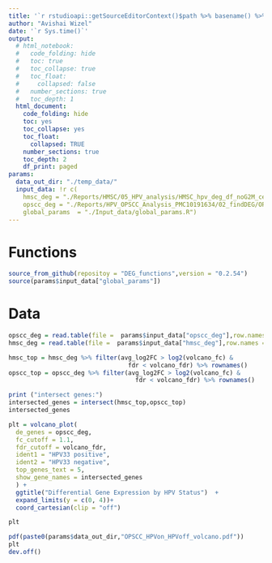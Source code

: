 ```yaml
---
title: '`r rstudioapi::getSourceEditorContext()$path %>% basename() %>% gsub(pattern = "\\.Rmd",replacement = "")`' 
author: "Avishai Wizel"
date: '`r Sys.time()`'
output:
  # html_notebook: 
  #   code_folding: hide
  #   toc: true
  #   toc_collapse: true
  #   toc_float:
  #     collapsed: false
  #   number_sections: true
  #   toc_depth: 1
  html_document: 
    code_folding: hide
    toc: yes
    toc_collapse: yes
    toc_float: 
      collapsed: TRUE
    number_sections: true
    toc_depth: 2
    df_print: paged
params: 
  data_out_dir: "./temp_data/" 
  input_data: !r c(
    hmsc_deg = "./Reports/HMSC/05_HPV_analysis/HMSC_hpv_deg_df_noG2M_cells.csv",
    opscc_deg = "./Reports/HPV_OPSCC_Analysis_PMC10191634/02_findDEG/OPSCC_HPV_DEG.csv",
    global_params  = "./Input_data/global_params.R")
---
```




# Functions

```r
source_from_github(repositoy = "DEG_functions",version = "0.2.54")
source(params$input_data["global_params"])
```

# Data

```r
opscc_deg = read.table(file =  params$input_data["opscc_deg"],row.names = 1,sep = ",",header = T)
hmsc_deg = read.table(file =  params$input_data["hmsc_deg"],row.names = 1,sep = ",",header = T)

hmsc_top = hmsc_deg %>% filter(avg_log2FC > log2(volcano_fc) &
                                 fdr < volcano_fdr) %>% rownames()
opscc_top = opscc_deg %>% filter(avg_log2FC > log2(volcano_fc) &
                                   fdr < volcano_fdr) %>% rownames()

print ("intersect genes:")
intersected_genes = intersect(hmsc_top,opscc_top)
intersected_genes

```




```r
plt = volcano_plot(
  de_genes = opscc_deg,
  fc_cutoff = 1.1,
  fdr_cutoff = volcano_fdr,
  ident1 = "HPV33 positive",
  ident2 = "HPV33 negative",
  top_genes_text = 5,
  show_gene_names = intersected_genes
  ) +
  ggtitle("Differential Gene Expression by HPV Status")  + 
  expand_limits(y = c(0, 4))+
  coord_cartesian(clip = "off")

plt
```
```r
pdf(paste0(params$data_out_dir,"OPSCC_HPVon_HPVoff_volcano.pdf"))
plt
dev.off()
```



